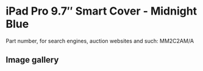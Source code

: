 
# iPad Pro 9.7″ Smart Cover - Midnight Blue

Part number, for search engines, auction websites and such: MM2C2AM/A

## Image gallery

<div style={{ width: "768px" }}>
  <GalleryComponent
    images={[
      {
        original: "/everysource/MM2C2.webp",
        thumbnail: "/everypreview/MM2C2.webp",
      },
      {
        original: "/everysource/MM2C2_AV1_GOLD.webp",
        thumbnail: "/everypreview/MM2C2_AV1_GOLD.webp",
      },
      {
        original: "/everysource/MM2C2_AV1_ROSEGOLD.webp",
        thumbnail: "/everypreview/MM2C2_AV1_ROSEGOLD.webp",
      },
      {
        original: "/everysource/MM2C2_AV1_SILVER.webp",
        thumbnail: "/everypreview/MM2C2_AV1_SILVER.webp",
      },
      {
        original: "/everysource/MM2C2_AV1_SPACE_GRAY.webp",
        thumbnail: "/everypreview/MM2C2_AV1_SPACE_GRAY.webp",
      },
      {
        original: "/everysource/MM2C2_AV2.webp",
        thumbnail: "/everypreview/MM2C2_AV2.webp",
      },
      {
        original: "/everysource/MM2C2_AV3.webp",
        thumbnail: "/everypreview/MM2C2_AV3.webp",
      }
    ]}
  />
</div>